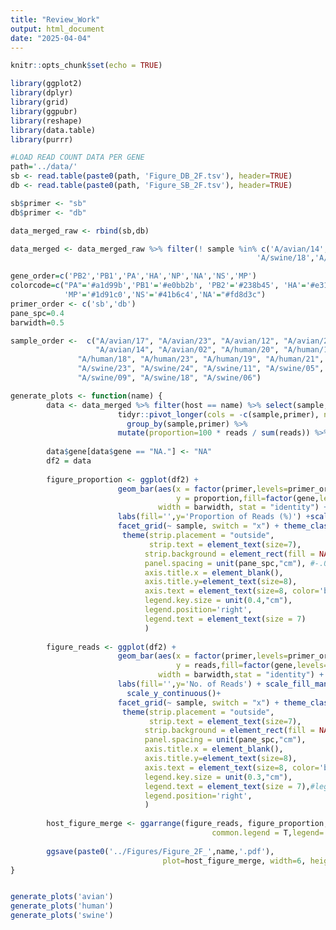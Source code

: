```yaml
---
title: "Review_Work"
output: html_document
date: "2025-04-04"
---
```


```r
knitr::opts_chunk$set(echo = TRUE)
```


```r
library(ggplot2)
library(dplyr)
library(grid)
library(ggpubr)
library(reshape)
library(data.table)
library(purrr)
```


```r

#LOAD READ COUNT DATA PER GENE
path='../data/'
sb <- read.table(paste0(path, 'Figure_DB_2F.tsv'), header=TRUE)
db <- read.table(paste0(path, 'Figure_SB_2F.tsv'), header=TRUE)

sb$primer <- "sb"
db$primer <- "db"

data_merged_raw <- rbind(sb,db)

data_merged <- data_merged_raw %>% filter(! sample %in% c('A/avian/14', 'A/avian/02', 'A/human/21', 'A/swine/06',
                                                       'A/swine/18','A/swine/05'))

gene_order=c('PB2','PB1','PA','HA','NP','NA','NS','MP')
colorcode=c("PA"='#a1d99b','PB1'='#e0bb2b', 'PB2'='#238b45', 'HA'='#e31a1c','NP'='#9e9ac8',
            'MP'='#1d91c0','NS'='#41b6c4','NA'="#fd8d3c")
primer_order <- c('sb','db')
pane_spc=0.4
barwidth=0.5

sample_order <-  c("A/avian/17", "A/avian/23", "A/avian/12", "A/avian/20", "A/avian/11", "A/avian/19",
                   "A/avian/14", "A/avian/02", "A/human/20", "A/human/17", "A/human/22",
               "A/human/18", "A/human/23", "A/human/19", "A/human/21", "A/human/24", "A/swine/12",
               "A/swine/23", "A/swine/24", "A/swine/11", "A/swine/05",
               "A/swine/09", "A/swine/18", "A/swine/06")

generate_plots <- function(name) {
        data <- data_merged %>% filter(host == name) %>% select(sample,primer, PB2, PB1,PA,HA,NP,'NA.',NS,MP) %>%  
                        tidyr::pivot_longer(cols = -c(sample,primer), names_to = "gene", values_to = "reads") %>%
                          group_by(sample,primer) %>%
                        mutate(proportion=100 * reads / sum(reads)) %>% ungroup()
        
        data$gene[data$gene == "NA."] <- "NA"
        df2 = data
        
        figure_proportion <- ggplot(df2) +
                        geom_bar(aes(x = factor(primer,levels=primer_order), 
                                     y = proportion,fill=factor(gene,levels=gene_order)),
                                 width = barwidth, stat = "identity") +
                        labs(fill='',y='Proportion of Reads (%)') +scale_fill_manual(values=colorcode) +
                        facet_grid(~ sample, switch = "x") + theme_classic() +
                         theme(strip.placement = "outside",
                               strip.text = element_text(size=7),
                              strip.background = element_rect(fill = NA, color = "white"),
                              panel.spacing = unit(pane_spc,"cm"), #-.05
                              axis.title.x = element_blank(),
                              axis.title.y=element_text(size=8),
                              axis.text = element_text(size=8, color='black'),
                              legend.key.size = unit(0.4,"cm"),
                              legend.position='right',
                              legend.text = element_text(size = 7)
                              )
        
        figure_reads <- ggplot(df2) +
                        geom_bar(aes(x = factor(primer,levels=primer_order),
                                     y = reads,fill=factor(gene,levels=gene_order)),
                                 width = barwidth,stat = "identity") +
                        labs(fill='',y='No. of Reads') + scale_fill_manual(values=colorcode) +
                          scale_y_continuous()+
                        facet_grid(~ sample, switch = "x") + theme_classic() +
                         theme(strip.placement = "outside",
                               strip.text = element_text(size=7),
                              strip.background = element_rect(fill = NA, color = "white"),
                              panel.spacing = unit(pane_spc,"cm"),
                              axis.title.x = element_blank(),
                              axis.title.y=element_text(size=8),
                              axis.text = element_text(size=8, color='black'),
                              legend.key.size = unit(0.3,"cm"),
                              legend.text = element_text(size = 7),#legend.direction="vertical",
                              legend.position='right',
                              )
        
        host_figure_merge <- ggarrange(figure_reads, figure_proportion, ncol = 1, nrow = 2,
                                             common.legend = T,legend='right',align = "v")
        
        ggsave(paste0('../Figures/Figure_2F_',name,'.pdf'),
                                  plot=host_figure_merge, width=6, height=4)
}


generate_plots('avian')
generate_plots('human')
generate_plots('swine')


```

